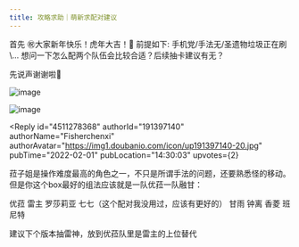 ```yaml
---
title: 攻略求助｜萌新求配对建议
---
```



<Forum groupName="原神" groupUrl="https://www.douban.com/group/genshin/" archivedAt="2025-05-16T16:48:20.997Z">
  <Post
    id="259080675"
    title="攻略求助｜萌新求配对建议"
    url="https://www.douban.com/group/topic/259080675/?_spm_id=MTk5MTUyOTEw"
    pubTime="2022-02-01"
    highlightUserId="191397140"
  >
首先 ㊗️大家新年快乐！虎年大吉！🥳 前提如下:
手机党/手法无/圣遗物垃圾正在刷\...
想问一下怎么配两个队伍会比较合适？后续抽卡建议有无？

先说声谢谢啦🥰

![image](https://img3.doubanio.com/view/group_topic/l/public/p525390303.webp)

![image](https://img9.doubanio.com/view/group_topic/l/public/p525390296.webp)

<Reply
  id="4511278368"
  authorId="191397140"
  authorName="Fisherchenxi"
  authorAvatar="https://img1.doubanio.com/icon/up191397140-20.jpg"
  pubTime="2022-02-01"
  pubLocation="14:30:03"
  upvotes={2}
>
菈子姐是操作难度最高的角色之一，不只是所谓手法的问题，还要熟悉怪的移动。但是你这个box最好的组法应该就是一队优菈一队融甘：

优菈 雷主 罗莎莉亚 七七（这个配对我没用过，应该有更好的） 甘雨 钟离 香菱
班尼特

建议下个版本抽雷神，放到优菈队里是雷主的上位替代
</Reply>
  </Post>
</Forum>
